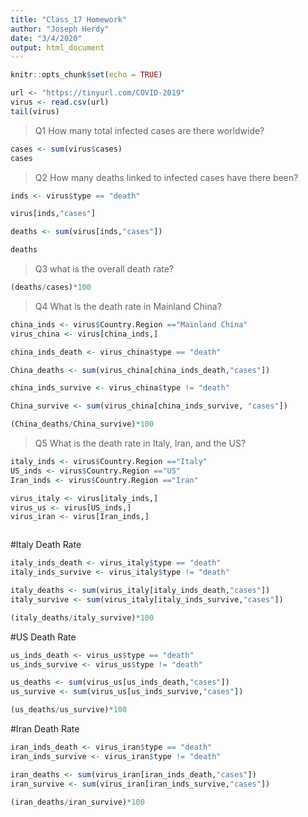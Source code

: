 ```yaml
---
title: "Class_17 Homework"
author: "Joseph Herdy"
date: "3/4/2020"
output: html_document
---
```


```r
knitr::opts_chunk$set(echo = TRUE)
```

```r
url <- "https://tinyurl.com/COVID-2019"
virus <- read.csv(url)
tail(virus)
```

>Q1 How many total infected cases are there worldwide?

```r
cases <- sum(virus$cases)
cases
```


>Q2 How many deaths linked to infected cases have there been?

```r
inds <- virus$type == "death"

virus[inds,"cases"]

deaths <- sum(virus[inds,"cases"])

deaths
```


>Q3 what is the overall death rate?

```r
(deaths/cases)*100
```


>Q4 What is the death rate in Mainland China?

```r
china_inds <- virus$Country.Region =="Mainland China"
virus_china <- virus[china_inds,]

china_inds_death <- virus_china$type == "death"

China_deaths <- sum(virus_china[china_inds_death,"cases"])

china_inds_survive <- virus_china$type != "death"

China_survive <- sum(virus_china[china_inds_survive, "cases"])

(China_deaths/China_survive)*100
```


>Q5 What is the death rate in Italy, Iran, and the US?

```r
italy_inds <- virus$Country.Region =="Italy"
US_inds <- virus$Country.Region =="US"
Iran_inds <- virus$Country.Region =="Iran"

virus_italy <- virus[italy_inds,]
virus_us <- virus[US_inds,]
virus_iran <- virus[Iran_inds,]



```

#Italy Death Rate
```r
italy_inds_death <- virus_italy$type == "death"
italy_inds_survive <- virus_italy$type != "death"

italy_deaths <- sum(virus_italy[italy_inds_death,"cases"])
italy_survive <- sum(virus_italy[italy_inds_survive,"cases"])

(italy_deaths/italy_survive)*100
```

#US Death Rate
```r
us_inds_death <- virus_us$type == "death"
us_inds_survive <- virus_us$type != "death"

us_deaths <- sum(virus_us[us_inds_death,"cases"])
us_survive <- sum(virus_us[us_inds_survive,"cases"])

(us_deaths/us_survive)*100
```

#Iran Death Rate
```r

iran_inds_death <- virus_iran$type == "death"
iran_inds_survive <- virus_iran$type != "death"

iran_deaths <- sum(virus_iran[iran_inds_death,"cases"])
iran_survive <- sum(virus_iran[iran_inds_survive,"cases"])

(iran_deaths/iran_survive)*100
```



